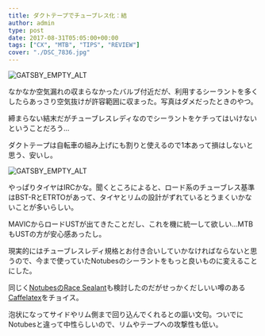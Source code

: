 ---
title: ダクトテープでチューブレス化：結
author: admin
type: post
date: 2017-08-31T05:05:00+00:00
tags: ["CX", "MTB", "TIPS", "REVIEW"]
cover: "./DSC_7836.jpg"
---

![GATSBY_EMPTY_ALT](./DSC_7836.jpg)

なかなか空気漏れの収まらなかったバルブ付近だが、利用するシーラントを多くしたらあっさり空気抜けが許容範囲に収まった。写真はダメだったときのやつ。

締まらない結末だがチューブレスレディなのでシーラントをケチってはいけないということだろう…

ダクトテープは自転車の組み上げにも割りと使えるので1本あって損はしないと思う、安いし。

![GATSBY_EMPTY_ALT](./DSC_7854.jpg)

やっぱりタイヤはIRCかな。聞くところによると、ロード系のチューブレス基準はBST-RとETRTOがあって、タイヤとリムの設計がずれているとうまくいかないことが多いらしい。

MAVICからロードUSTが出てきたことだし、これを機に統一して欲しい…MTBもUSTの方が安心感あったし。

現実的にはチューブレスレディ規格とお付き合いしていかなければならないと思うので、今まで使っていたNotubesのシーラントをもっと良いものに変えることにした。

同じく<a href="http://amzn.to/2eshsPc" target="_blank">NotubesのRace Sealant</a>も検討したのだがせっかくだしいい噂のある<a href="http://amzn.to/2xP3z1x" target="_blank">Caffelatex</a>をチョイス。

泡状になってサイドやリム側まで回り込んでくれるとの謳い文句。ついでにNotubesと違って中性らしいので、リムやテープへの攻撃性も低い。

<LinkBox isAmazonLink url="https://www.amazon.co.jp/dp/B002YMJKT4/" />

<LinkBox isAmazonLink url="https://www.amazon.co.jp/dp/B00OD5F95Y/" />

